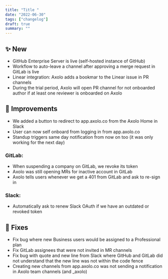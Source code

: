 ```yaml
---
title: "Title "
date: "2022-06-30"
tags: ["changelog"]
draft: true
summary: ""
---
```


## ✨ New

- GitHub Enterprise Server is live (self-hosted instance of GitHub)
- Workflow to auto-leave a channel after approving a merge request in GitLab is live
- Linear integration: Axolo adds a bookmar to the Linear issue in PR channels
- During the trial period, Axolo will open PR channel for not onboarded author if at least one reviewer is onboarded on Axolo

## 🔨 Improvements

- We added a button to redirect to app.axolo.co from the Axolo Home in Slack
- User can now self onboard from logging in from app.axolo.co
- Standup triggers same day notification from now on too (it was only working for the next day)

### GitLab:

- When suspending a company on GitLab, we revoke its token
- Axolo was still opening MRs for inactive account in GitLab
- Axolo tells users whenever we get a 401 from GitLab and ask to re-sign in

### Slack:

- Automatically ask to renew Slack OAuth if we have an outdated or revoked token

## 🐞 Fixes

- Fix bug where new Business users would be assigned to a Professional plan
- Fix GitLab assignees that were not invited in MR channels
- Fix bug with quote and new line from Slack where GitHub and GitLab did not understand that the new line was not within the code fence
- Creating new channels from app.axolo.co was not sending a notification in Axolo team channels (and \_axolo)

